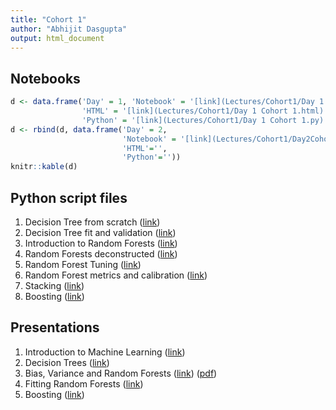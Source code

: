 ```yaml
---
title: "Cohort 1"
author: "Abhijit Dasgupta"
output: html_document
---
```


## Notebooks

```r
d <- data.frame('Day' = 1, 'Notebook' = '[link](Lectures/Cohort1/Day 1 Cohort 1.ipynb)',
                'HTML' = '[link](Lectures/Cohort1/Day 1 Cohort 1.html)',
                'Python' = '[link](Lectures/Cohort1/Day 1 Cohort 1.py)')
d <- rbind(d, data.frame('Day' = 2,
                         'Notebook' = '[link](Lectures/Cohort1/Day2Cohort1.ipynb)',
                         'HTML'='',
                         'Python'=''))
knitr::kable(d)
```

## Python script files

1. Decision Tree from scratch ([link](scripts/MyDT.py))
2. Decision Tree fit and validation ([link](scripts/DTImplementation.py))
3. Introduction to Random Forests ([link](scripts/RFIntro.py))
4. Random Forests deconstructed ([link](scripts/RFDeconstructed.py))
5. Random Forest Tuning ([link](scripts/RFTuning.py))
6. Random Forest metrics and calibration ([link](scripts/RFClassReg.py))
7. Stacking ([link](scripts/stacking.py))
8. Boosting ([link](scripts/boost.py))

## Presentations

1. Introduction to Machine Learning ([link](present/Session1B.pdf))
2. Decision Trees ([link](present/DTSlides.html))
3. Bias, Variance and Random Forests ([link](present/BiasVariance.html)) ([pdf](present/BiasVariance.pdf))
4. Fitting Random Forests ([link](present/RFFit.html))
5. Boosting ([link](present/Boosting.html))